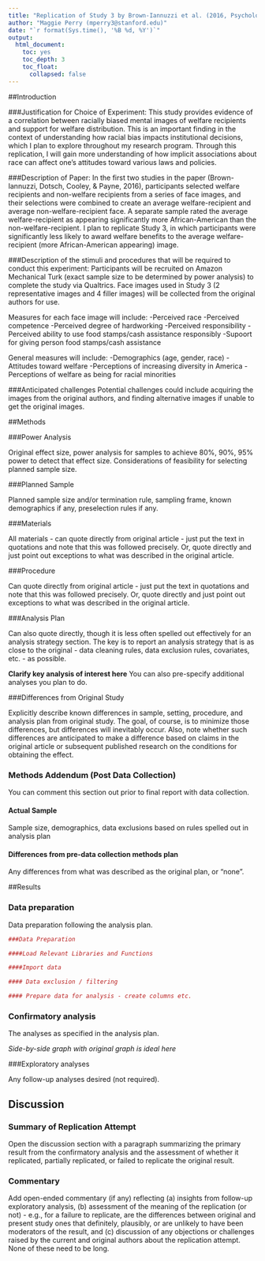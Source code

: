 ```yaml
---
title: "Replication of Study 3 by Brown-Iannuzzi et al. (2016, Psychological Science)"
author: "Maggie Perry (mperry3@stanford.edu)"
date: "`r format(Sys.time(), '%B %d, %Y')`"
output:
  html_document:
    toc: yes
    toc_depth: 3
    toc_float:
      collapsed: false
---
```


<!-- Replication reports should all use this template to standardize reporting across projects.  These reports will be public supplementary materials that accompany the summary report(s) of the aggregate results. -->

##Introduction

###Justification for Choice of Experiment:
This study provides evidence of a correlation between racially biased mental images of welfare recipients and support for welfare distribution. This is an important finding in the context of understanding how racial bias impacts institutional decisions, which I plan to explore throughout my research program. Through this replication, I will gain more understanding of how implicit associations about race can affect one's attitudes toward various laws and policies. 

###Description of Paper:
In the first two studies in the paper (Brown-Iannuzzi, Dotsch, Cooley, & Payne, 2016), participants selected welfare recipients and non-welfare recipients from a series of face images, and their selections were combined to create an average welfare-recipient and average non-welfare-recipient face. A separate sample rated the average welfare-recipient as appearing significantly more African-American than the non-welfare-recipient. I plan to replicate Study 3, in which participants were significantly less likely to award welfare benefits to the average welfare-recipient (more African-American appearing) image. 

###Description of the stimuli and procedures that will be required to conduct this experiment:
Participants will be recruited on Amazon Mechanical Turk (exact sample size to be determined by power analysis) to complete the study via Qualtrics. Face images used in Study 3 (2 representative images and 4 filler images) will be collected from the original authors for use. 

Measures for each face image will include:
-Perceived race
-Perceived competence
-Perceived degree of hardworking
-Perceived responsibility
-Perceived ability to use food stamps/cash assistance responsibly
-Supoort for giving person food stamps/cash assistance

General measures will include:
-Demographics (age, gender, race)
-Attitudes toward welfare
-Perceptions of increasing diversity in America
-Perceptions of welfare as being for racial minorities

###Anticipated challenges
Potential challenges could include acquiring the images from the original authors, and finding alternative images if unable to get the original images. 


##Methods

###Power Analysis

Original effect size, power analysis for samples to achieve 80%, 90%, 95% power to detect that effect size.  Considerations of feasibility for selecting planned sample size.

###Planned Sample

Planned sample size and/or termination rule, sampling frame, known demographics if any, preselection rules if any.

###Materials

All materials - can quote directly from original article - just put the text in quotations and note that this was followed precisely.  Or, quote directly and just point out exceptions to what was described in the original article.

###Procedure	

Can quote directly from original article - just put the text in quotations and note that this was followed precisely.  Or, quote directly and just point out exceptions to what was described in the original article.

###Analysis Plan

Can also quote directly, though it is less often spelled out effectively for an analysis strategy section.  The key is to report an analysis strategy that is as close to the original - data cleaning rules, data exclusion rules, covariates, etc. - as possible.  

**Clarify key analysis of interest here**  You can also pre-specify additional analyses you plan to do.

###Differences from Original Study

Explicitly describe known differences in sample, setting, procedure, and analysis plan from original study.  The goal, of course, is to minimize those differences, but differences will inevitably occur.  Also, note whether such differences are anticipated to make a difference based on claims in the original article or subsequent published research on the conditions for obtaining the effect.

### Methods Addendum (Post Data Collection)

You can comment this section out prior to final report with data collection.

#### Actual Sample
  Sample size, demographics, data exclusions based on rules spelled out in analysis plan

#### Differences from pre-data collection methods plan
  Any differences from what was described as the original plan, or “none”.


##Results


### Data preparation

Data preparation following the analysis plan.
	
```r
###Data Preparation

####Load Relevant Libraries and Functions

####Import data

#### Data exclusion / filtering

#### Prepare data for analysis - create columns etc.
```

### Confirmatory analysis

The analyses as specified in the analysis plan.  

*Side-by-side graph with original graph is ideal here*

###Exploratory analyses

Any follow-up analyses desired (not required).  

## Discussion

### Summary of Replication Attempt

Open the discussion section with a paragraph summarizing the primary result from the confirmatory analysis and the assessment of whether it replicated, partially replicated, or failed to replicate the original result.  

### Commentary

Add open-ended commentary (if any) reflecting (a) insights from follow-up exploratory analysis, (b) assessment of the meaning of the replication (or not) - e.g., for a failure to replicate, are the differences between original and present study ones that definitely, plausibly, or are unlikely to have been moderators of the result, and (c) discussion of any objections or challenges raised by the current and original authors about the replication attempt.  None of these need to be long.
